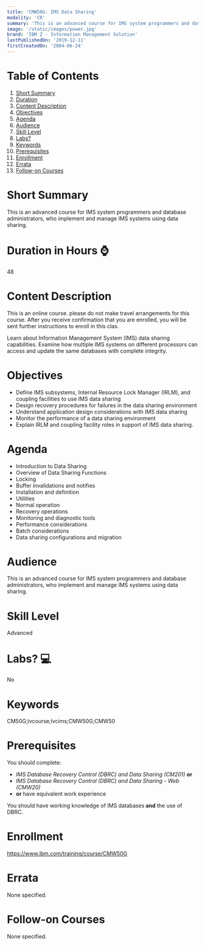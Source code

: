```yaml
---
title: 'CMW50G: IMS Data Sharing'
modality: 'CR'
summary: 'This is an advanced course for IMS system programmers and database administrators, who implement and manage IMS systems using data sharing.'
image: '/static/images/power.jpg'
brand: 'IBM Z - Information Management Solution'
lastPublishedOn: '2019-12-11'
firstCreatedOn: '2004-06-24'
---
```

# Table of Contents
1.  [Short Summary](#short-summary)
2.  [Duration](#duration-in-hours-)
3.  [Content Description](#content-description)
4.  [Objectives](#objectives)
5.  [Agenda](#agenda)
6.  [Audience](#audience)
7.  [Skill Level](#skill-level)
8.  [Labs?](#labs-)
9.  [Keywords](#keywords)
10. [Prerequisites](#prerequisites)
11. [Enrollment](#enrollment)
12. [Errata](#errata)
13. [Follow-on Courses](#follow-on-courses)

# Short Summary
This is an advanced course for IMS system programmers and database administrators, who implement and manage IMS systems using data sharing.

# Duration in Hours ⌚
48

# Content Description
<p>This is an online course. please do not make travel arrangements for this course. After you receive confirmation that you are enrolled, you will be sent further instructions to enroll in this clas.</p>

<p>Learn about Information Management System (IMS) data sharing capabilities. Examine how multiple IMS systems on different processors can access and update the same databases with complete integrity.</p>

# Objectives
<ul>
	<li>Define IMS subsystems, Internal Resource Lock Manager (IRLM), and coupling facilities to use IMS data sharing</li>
	<li>Design recovery procedures for failures in the data sharing environment</li>
	<li>Understand application design considerations with IMS data sharing</li>
	<li>Monitor the performance of a data sharing environment</li>
	<li>Explain IRLM and coupling facility roles in support of IMS data sharing.</li>
</ul>

# Agenda
<ul><li>Introduction to Data Sharing</li><li>Overview of Data Sharing Functions</li><li>Locking</li><li>Buffer invalidations and notifies</li><li>Installation and definition</li><li>Utilities</li><li>Normal operation</li><li>Recovery operations</li><li>Monitoring and diagnostic tools</li><li>Performance considerations</li><li>Batch considerations</li><li>Data sharing configurations and migration</li></ul>

# Audience
<p>This is an advanced course for IMS system programmers and database administrators, who implement and manage IMS systems using data sharing.</p>

# Skill Level
Advanced

# Labs? 💻
No

# Keywords
CM50G;lvcourse;lvcims;CMW50G;CMW50

# Prerequisites
<p>You should complete:</p>

<ul>
	<li><em>IMS Database Recovery Control (DBRC) and Data Sharing (CM201)</em> <strong>or </strong></li>
	<li><em>IMS Database Recovery Control (DBRC) and Data Sharing - Web (CMW20) </em></li>
	<li><strong>or</strong> have equivalent work experience</li>
</ul>

<p>You should have working knowledge of IMS databases<strong> and</strong> the use of DBRC.</p>

# Enrollment
https://www.ibm.com/training/course/CMW50G

# Errata
None specified.

# Follow-on Courses
None specified.

